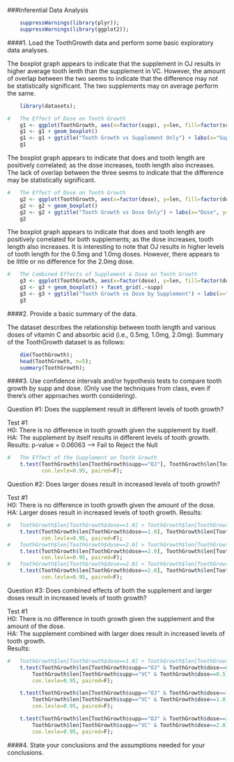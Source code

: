 ###Inferential Data Analysis

```r
    suppressWarnings(library(plyr));
    suppressWarnings(library(ggplot2));
```
  
  
####1. Load the ToothGrowth data and perform some basic exploratory data analyses.
  
The boxplot graph appears to indicate that the supplement in OJ results in higher average tooth lenth than the supplement in VC.  However, the amount of overlap between the two seems to indicate that the difference may not be statistically significant.  The two supplements may on average perform the same.
```r
    library(datasets);

#   The Effect of Dose on Tooth Growth
    g1 <- ggplot(ToothGrowth, aes(x=factor(supp), y=len, fill=factor(supp)))
    g1 <- g1 + geom_boxplot() 
    g1 <- g1 + ggtitle("Tooth Growth vs Supplement Only") + labs(x="Supplement", y="Tooth Length")
    g1
```

The boxplot graph appears to indicate that does and tooth length are positively correlated; as the dose increases, tooth length also increases.  The lack of overlap between the three seems to indicate that the difference may be statistically significant.  
```r
#   The Effect of Dose on Tooth Growth
    g2 <- ggplot(ToothGrowth, aes(x=factor(dose), y=len, fill=factor(dose)))
    g2 <- g2 + geom_boxplot() 
    g2 <- g2 + ggtitle("Tooth Growth vs Dose Only") + labs(x="Dose", y="Tooth Length")
    g2
```
  
The boxplot graph appears to indicate that does and tooth length are positively correlated for both supplements; as the dose increases, tooth length also increases.  It is interesting to note that OJ results in higher levels of tooth length for the 0.5mg and 1.0mg doses.  However, there appears to be little or no difference for the 2.0mg dose.  
```r
#   The Combined Effects of Supplement & Dose on Tooth Growth
    g3 <- ggplot(ToothGrowth, aes(x=factor(dose), y=len, fill=factor(dose)))
    g3 <- g3 + geom_boxplot() + facet_grid(.~supp) 
    g3 <- g3 + ggtitle("Tooth Growth vs Dose by Supplement") + labs(x="Dose", y="Tooth Length")
    g3
```
  
####2. Provide a basic summary of the data.

The dataset describes the relationship between tooth length and various doses of vitamin C and absorbic acid (i.e., 0.5mg, 1.0mg, 2.0mg).  Summary of the ToothGrowth dataset is as follows:
```r
    dim(ToothGrowth);
    head(ToothGrowth, n=5);
    summary(ToothGrowth);
```

####3. Use confidence intervals and/or hypothesis tests to compare tooth growth by supp and dose. (Only use the techniques from class, even if there's other approaches worth considering).
  
Question #1: Does the supplement result in different levels of tooth growth?  
  
Test #1  
H0: There is no difference in tooth growth given the supplement by itself.  
HA: The supplement by itself results in different levels of tooth growth.  
Results: p-value = 0.06063 --> Fail to Reject the Null
```r
#   The Effect of the Supplement on Tooth Growth
    t.test(ToothGrowth$len[ToothGrowth$supp=="OJ"], ToothGrowth$len[ToothGrowth$supp=="VC"],
           con.levle=0.95, paired=F);
```
  
Question #2: Does larger doses result in increased levels of tooth growth? 
  
Test #1  
H0: There is no difference in tooth growth given the amount of the dose.  
HA: Larger doses result in increased levels of tooth growth.
Results: 
```r
#   ToothGrowth$len[ToothGrowth$dose==1.0] > ToothGrowth$len[ToothGrowth$dose==0.5]
    t.test(ToothGrowth$len[ToothGrowth$dose==1.0], ToothGrowth$len[ToothGrowth$dose==0.5],
           con.levle=0.95, paired=F);
#   ToothGrowth$len[ToothGrowth$dose==2.0] > ToothGrowth$len[ToothGrowth$dose==0.5]
    t.test(ToothGrowth$len[ToothGrowth$dose==2.0], ToothGrowth$len[ToothGrowth$dose==0.5],
           con.levle=0.95, paired=F);
#   ToothGrowth$len[ToothGrowth$dose==2.0] > ToothGrowth$len[ToothGrowth$dose==1.0]
    t.test(ToothGrowth$len[ToothGrowth$dose==2.0], ToothGrowth$len[ToothGrowth$dose==1.0],
           con.levle=0.95, paired=F);
```
  
Question #3: Does combined effects of both the supplement and larger doses result in increased levels of tooth growth?  
  
Test #1  
H0: There is no difference in tooth growth given the supplement and the amount of the dose.  
HA: The supplement combined with larger does result in increased levels of tooth growth.  
Results: 
```r
#   ToothGrowth$len[ToothGrowth$dose==1.0] > ToothGrowth$len[ToothGrowth$dose==0.5]
    t.test(ToothGrowth$len[ToothGrowth$supp=="OJ" & ToothGrowth$dose==0.5], 
        ToothGrowth$len[ToothGrowth$supp=="VC" & ToothGrowth$dose==0.5], 
        con.levle=0.95, paired=F);

    t.test(ToothGrowth$len[ToothGrowth$supp=="OJ" & ToothGrowth$dose==1.0], 
        ToothGrowth$len[ToothGrowth$supp=="VC" & ToothGrowth$dose==1.0], 
        con.levle=0.95, paired=F);

    t.test(ToothGrowth$len[ToothGrowth$supp=="OJ" & ToothGrowth$dose==2.0], 
        ToothGrowth$len[ToothGrowth$supp=="VC" & ToothGrowth$dose==2.0], 
        con.levle=0.95, paired=F);
```
  
####4. State your conclusions and the assumptions needed for your conclusions. 
  

